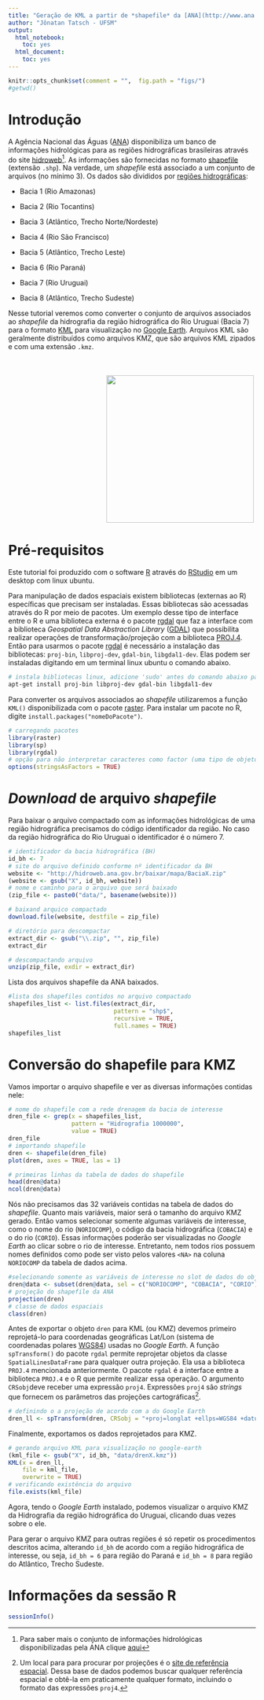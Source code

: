 ```yaml
---
title: "Geração de KML a partir de *shapefile* da [ANA](http://www.ana.gov.br/)"
author: "Jônatan Tatsch - UFSM"
output:
  html_notebook:
    toc: yes
  html_document:
    toc: yes
---
```


```r
knitr::opts_chunk$set(comment = "",  fig.path = "figs/")
#getwd()
```


# Introdução 

A Agência Nacional das Águas ([ANA](http://www.ana.gov.br/)) disponibiliza um banco de informações hidrológicas para as regiões hidrográficas brasileiras através do site [hidroweb](http://hidroweb.ana.gov.br/HidroWeb.asp?TocItem=4100)[^1]. As informações são fornecidas no formato [shapefile](https://en.wikipedia.org/wiki/Shapefile) (extensão `.shp`). Na verdade, um *shapefile* está associado a um conjunto de arquivos (no mínimo 3). Os dados são divididos por [regiões hidrográficas](https://pt.wikipedia.org/wiki/Regi%C3%B5es_hidrogr%C3%A1ficas_do_Brasil):

- Bacia 1 (Rio Amazonas)

- Bacia 2 (Rio Tocantins)

- Bacia 3 (Atlântico, Trecho Norte/Nordeste)

- Bacia 4 (Rio São Francisco)

- Bacia 5 (Atlântico, Trecho Leste)

- Bacia 6 (Rio Paraná)

- Bacia 7 (Rio Uruguai)

- Bacia 8 (Atlântico, Trecho Sudeste)

Nesse tutorial veremos como converter o conjunto de arquivos associados ao *shapefile* da hidrografia da região hidrográfica do Rio Uruguai (Bacia 7) para o formato [KML](https://en.wikipedia.org/wiki/Keyhole_Markup_Language) para visualização no [Google Earth](https://en.wikipedia.org/wiki/Google_Earth). Arquivos KML são geralmente distribuídos como arquivos KMZ, que são arquivos KML zipados e com uma extensão `.kmz`.


</style>
<div class="midcenter" style="margin-left:200px; margin-top:50px;">
<img src="https://upload.wikimedia.org/wikipedia/commons/thumb/8/8c/Brasil_Bacias_hidrograficas.svg/300px-Brasil_Bacias_hidrograficas.svg.png" height="300px" width="300px" />
</div>

# Pré-requisitos

Este tutorial foi produzido com o software [R](http://www.r-project.org/) através do [RStudio](http://www.rstudio.com/) em um desktop com linux ubuntu.

Para manipulação de dados espaciais existem bibliotecas (externas ao R) específicas que precisam ser instaladas. Essas bibliotecas são acessadas através do R por meio de pacotes. Um exemplo desse tipo de interface entre o R e uma biblioteca externa é o pacote [rgdal](https://cran.r-project.org/web/packages/rgdal/index.html) que faz a interface com a biblioteca *Geospatial Data Abstraction Library* ([GDAL](http://www.gdal.org/)) que possibilita realizar operações de transformação/projeção com a biblioteca [PROJ.4](https://en.wikipedia.org/wiki/PROJ.4). Então para usarmos o pacote [rgdal](https://cran.r-project.org/web/packages/rgdal/index.html) é necessário a instalação das bibliotecas: `proj-bin`, `libproj-dev`, `gdal-bin`, `libgdal1-dev`. Elas podem ser instaladas digitando em um terminal linux ubuntu o comando abaixo.

```bash
# instala bibliotecas linux, adicione 'sudo' antes do comando abaixo para ter acesso como super usuário
apt-get install proj-bin libproj-dev gdal-bin libgdal1-dev
```

Para converter os arquivos associados ao *shapefile* utilizaremos a função `KML()` disponibilizada com o pacote [raster](https://cran.r-project.org/web/packages/raster/index.html). Para instalar um pacote no R, digite `install.packages("nomeDoPacote")`.

```r
# carregando pacotes 
library(raster)
library(sp)
library(rgdal)
# opção para não interpretar caracteres como factor (uma tipo de objeto do R especial para variáveis categóricas)
options(stringsAsFactors = TRUE)
```

# *Download* de arquivo *shapefile*

Para baixar o arquivo compactado com as informações hidrológicas de uma região hidrográfica precisamos do código identificador da região. No caso da região hidrográfica do Rio Uruguai o identificador é o número 7.

```r
# identificador da bacia hidrográfica (BH)
id_bh <- 7
# site do arquivo definido conforme nº identificador da BH
website <- "http://hidroweb.ana.gov.br/baixar/mapa/BaciaX.zip"
(website <- gsub("X", id_bh, website))
# nome e caminho para o arquivo que será baixado 
(zip_file <- paste0("data/", basename(website)))
```

```r
# baixand arquico compactado
download.file(website, destfile = zip_file)
```

```r
# diretório para descompactar
extract_dir <- gsub("\\.zip", "", zip_file)
extract_dir
```

```r
# descompactando arquivo
unzip(zip_file, exdir = extract_dir)
```

Lista dos arquivos shapefile da ANA baixados.

```r
#lista dos shapefiles contidos no arquivo compactado
shapefiles_list <- list.files(extract_dir,
                              pattern = "shp$", 
                              recursive = TRUE, 
                              full.names = TRUE)
shapefiles_list
```

# Conversão do shapefile para KMZ

Vamos importar o arquivo shapefile e ver as diversas informações contidas nele:

```r
# nome do shapefile com a rede drenagem da bacia de interesse
dren_file <- grep(x = shapefiles_list, 
                  pattern = "Hidrografia 1000000", 
                  value = TRUE)
dren_file
# importando shapefile
dren <- shapefile(dren_file)
plot(dren, axes = TRUE, las = 1)
```

```r
# primeiras linhas da tabela de dados do shapefile
head(dren@data)
ncol(dren@data)
```

Nós não precisamos das 32 variáveis contidas na tabela de dados do *shapefile*. Quanto mais variáveis, maior será o tamanho do arquivo KMZ gerado. Então vamos selecionar somente algumas variáveis de interesse, como o nome do rio (`NORIOCOMP`), o código da bacia hidrográfica (`COBACIA`) e o do rio (`CORIO`). Essas informações poderão ser visualizadas no *Google Earth* ao clicar sobre o rio de interesse. Entretanto, nem todos rios possuem nomes definidos como pode ser visto pelos valores `<NA>` na coluna `NORIOCOMP` da tabela de dados acima.

```r
#selecionando somente as variáveis de interesse no slot de dados do objeto dren (SpatialLinesDataFrame)  
dren@data <- subset(dren@data, sel = c("NORIOCOMP", "COBACIA", "CORIO"))
# projeção do shapefile da ANA
projection(dren)
# classe de dados espaciais
class(dren)
```

Antes de exportar o objeto `dren` para KML (ou KMZ) devemos primeiro reprojetá-lo para coordenadas geográficas Lat/Lon (sistema de coordenadas polares [WGS84](https://en.wikipedia.org/wiki/World_Geodetic_System)) usadas no *Google Earth*. A função `spTransform()` do pacote `rgdal` permite reprojetar objetos da classe `SpatialLinesDataFrame` para qualquer outra projeção. Ela usa  a biblioteca `PROJ.4` mencionada anteriormente. O pacote `rgdal` é a interface entre a biblioteca `PROJ.4` e o R que permite realizar essa operação. O argumento `CRSobj`deve receber uma expressão `proj4`. Expressões `proj4` são  *strings* que fornecem os parâmetros das projeções cartográficas[^2]. 

```r
# definindo o a projeção de acordo com a do Google Earth
dren_ll <- spTransform(dren, CRSobj = "+proj=longlat +ellps=WGS84 +datum=WGS84 +no_defs +towgs84=0,0,0")
```

Finalmente, exportamos os dados reprojetados para KMZ.

```r
# gerando arquivo KML para visualização no google-earth
(kml_file <- gsub("X", id_bh, "data/drenX.kmz"))
KML(x = dren_ll, 
    file = kml_file, 
    overwrite = TRUE)
# verificando existência do arquivo
file.exists(kml_file)
```


Agora, tendo o *Google Earth* instalado, podemos visualizar o arquivo KMZ da Hidrografia da região hidrográfica do Uruguai, clicando duas vezes sobre o ele. 

Para gerar o arquivo KMZ para outras regiões é só repetir os procedimentos descritos acima, alterando `id_bh` de acordo com a região hidrográfica de interesse, ou seja, `id_bh = 6` para região do Paraná e `id_bh = 8` para região do Atlântico, Trecho Sudeste.

# Informações da sessão R

```r
sessionInfo()
```

[^1]: Para saber mais o conjunto de informações hidrológicas disponibilizadas pela ANA clique [aqui](http://www2.ana.gov.br/Paginas/servicos/informacoeshidrologicas/redehidro.aspx)

[^2]: Um local para para procurar por projeções é o [site de referência espacial](http://spatialreference.org/ref/sr-org/?page=1). Dessa base de dados podemos buscar qualquer referência espacial e obtê-la em praticamente qualquer formato, incluindo o formato das expressões `proj4`.
